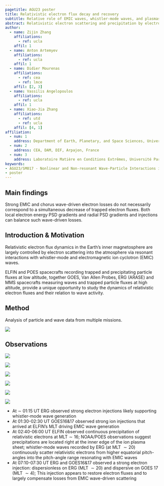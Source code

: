 ```yaml
---
pagetitle: AGU23 poster
title: Relativistic electron flux decay and recovery
subtitle: Relative role of EMIC waves, whistler-mode waves, and plasmasheet injections
abstract: Relativistic electron scattering and precipitation by electromagnetic ion cyclotron (EMIC) waves is one of the key mechanisms for electron losses and radiation belt depletion. In this study we consider a unique event with >3 hours observations of relativistic electron precipitation by low-altitude ELFIN Cubesat. Combining ELFIN measurements and near-equatorial measurements of whistler-mode waves, we demonstrate that the combined effect of whistler-mode and EMIC waves should provide an effective electron flux depletion. However, this event is characterized by a series of strong plasma sheet injections observed by multiple equatorial satellites. These injections refill the outer radiation belt and do not allow EMIC driven losses to significantly reduce relativistic electron fluxes. We suggest that the series of injections penetrating to L~5-6 supplement the radiation belt fluxes and compensate EMIC-driven losses.
author:
  - name: Zijin Zhang
    affiliations:
      - ref: ucla
    affil: 1
  - name: Anton Artemyev
    affiliations:
      - ref: ucla
    affil: 1
  - name: Didier Mourenas
    affiliations:
      - ref: cea
      - ref: lmce
    affil: [2, 3]
  - name: Vassilis Angelopoulos
    affiliations:
      - ref: ucla
    affil: 1
  - name: Xiao-Jia Zhang
    affiliations:
      - ref: utd
      - ref: ucla
    affil: [4, 1]
affiliation:
  - num: 1
    address: Department of Earth, Planetary, and Space Sciences, University of California, Los Angeles
  - num: 2
    address: CEA, DAM, DIF, Arpajon, France
  - num: 3
    address: Laboratoire Matière en Conditions Extrêmes, Université Paris-Saclay, CEA, Bruyères-le-Châtel, France
keywords: 
- AGU23/SM017 - Nonlinear and Non-resonant Wave-Particle Interactions in the Earth’s Magnetosphere
- poster
---
```


## Main findings {.main_findings}

Strong EMIC and chorus wave-driven electron losses do not necessarily correspond to a simultaneous decrease of trapped electron fluxes. Both local electron energy PSD gradients and radial PSD gradients and injections can balance such wave-driven losses.

## Introduction & Motivation

Relativistic electron flux dynamics in the Earth's inner magnetosphere are largely controlled by electron scattering into the atmosphere via resonant interactions with whistler-mode and electromagnetic ion cyclotron (EMIC) waves.

ELFIN and POES spacecrafts recording trapped and precipitating particle fluxes at low altitude, together GOES, Van Allen Probes, ERG (ARASE) and MMS spacecrafts measuring waves and trapped particle fluxes at high altitude, provide a unique opportunity to study the dynamics of relativistic electron fluxes and their relation to wave activity.

## Method

Analysis of particle and wave data from multiple missions.

![](../figures/fig1_orbit_multi_mission_conjunctions)


## Observations

![](../figures/GOES/goes_mpsh_poster)

![](../figures/ARASE/arase_mep_poster)

![](../figures/fig_elfin_j_ratio)

![](../figures/fig_Daa)

![](../figures/fig_Dch)

![](../figures/fig_trap_flux)

- At $\sim$ 01:15 UT ERG observed strong electron injections likely supporting whistler-mode wave generation
- At 01:30-02:30 UT GOES16\&17 observed strong ion injections that arrived at ELFIN's MLT driving EMIC wave generation
- At 02:40-06:00 UT ELFIN observed continuous precipitation of relativistic electrons at MLT$\sim 16$; NOAA/POES observations suggest precipitations are located right at the inner edge of the ion plasma sheet; whistler-mode waves recorded by ERG (at MLT $\sim 20$) continuously scatter relativistic electrons from higher equatorial pitch-angles into the pitch-angle range resonating with EMIC waves
- At 07:10-07:30 UT ERG and GOES16\&17 observed a strong electron injection: dispersionless on ERG (MLT $\sim 20$) and dispersive on GOES 17 (MLT $\sim4$); This injection appears to restore electron fluxes and to largely compensate losses from EMIC wave-driven scattering